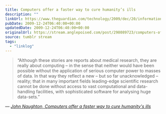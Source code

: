 ```yaml
---
title: Computers offer a faster way to cure humanity’s ills
description: ""
linkUrl: https://www.theguardian.com/technology/2009/dec/20/information-technology-medical-research
pubDate: 2009-12-24T06:40:00+00:00
updatedDate: 2009-12-24T06:40:00+00:00
originalUrl: https://stream.anglepoised.com/post/298089723/computers-offer-a-faster-way-to-cure-humanitys
source: tumblr stream
tags:
  - "linklog"
---
```


> &ldquo;Although these stories are reports about medical research, they are really about computing – in the sense that neither would have been possible without the application of serious computer power to masses of data. In that way they reflect a new – but so far unacknowledged – reality; that in many important fields leading-edge scientific research cannot be done without access to vast computational and data-handling facilities, with sophisticated software for analysing huge data-sets.&rdquo;

— <cite>[John Naughton, _Computers offer a faster way to cure humanity's ills_](https://www.theguardian.com/technology/2009/dec/20/information-technology-medical-research)</cite>
